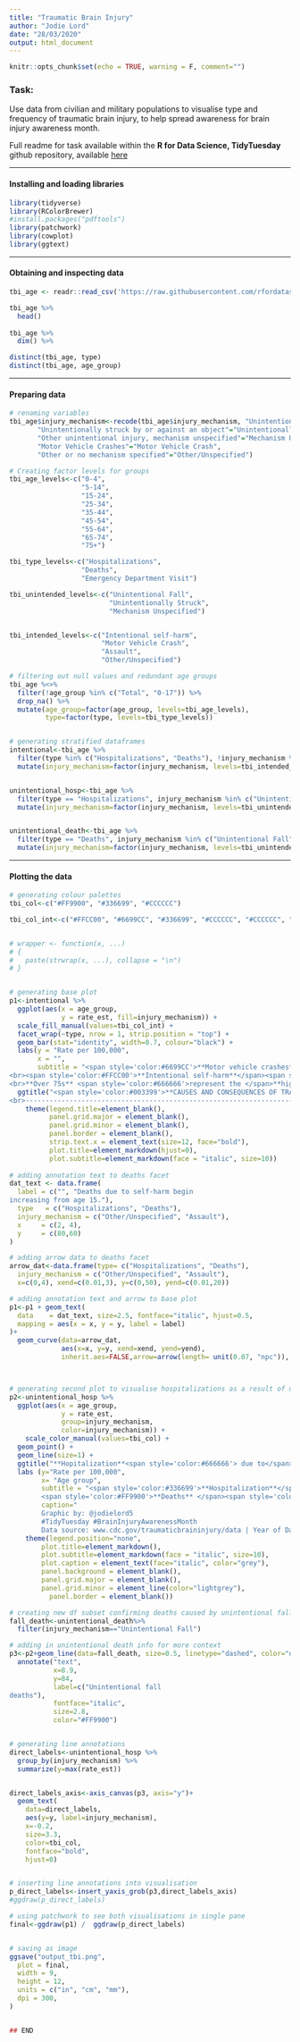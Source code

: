 ```yaml
---
title: "Traumatic Brain Injury"
author: "Jodie Lord"
date: "28/03/2020"
output: html_document
---
```


```r
knitr::opts_chunk$set(echo = TRUE, warning = F, comment="")
```

### Task:

Use data from civilian and military populations to visualise type and frequency of traumatic brain injury, to help spread awareness for brain injury awareness month.

Full readme for task available within the **R for Data Science, TidyTuesday** github repository, available [here](https://github.com/rfordatascience/tidytuesday/tree/master/data/2020/2020-03-24)

_____________________________

#### Installing and loading libraries


```r

library(tidyverse)
library(RColorBrewer)
#install.packages("pdftools")
library(patchwork)
library(cowplot)
library(ggtext)

```

_____________________________

#### Obtaining and inspecting data


```r

tbi_age <- readr::read_csv('https://raw.githubusercontent.com/rfordatascience/tidytuesday/master/data/2020/2020-03-24/tbi_age.csv')

tbi_age %>%
  head()  
  
tbi_age %>%  
  dim() %>% 

distinct(tbi_age, type)
distinct(tbi_age, age_group)


```

_____________________________

#### Preparing data

```r

# renaming variables  
tbi_age$injury_mechanism<-recode(tbi_age$injury_mechanism, "Unintentional Falls"="Unintentional Fall", 
       "Unintentionally struck by or against an object"="Unintentionally Struck", 
       "Other unintentional injury, mechanism unspecified"="Mechanism Unspecified",
       "Motor Vehicle Crashes"="Motor Vehicle Crash",
       "Other or no mechanism specified"="Other/Unspecified")

# Creating factor levels for groups
tbi_age_levels<-c("0-4",
                  "5-14",
                  "15-24",
                  "25-34",
                  "35-44",
                  "45-54",
                  "55-64",
                  "65-74",
                  "75+")

tbi_type_levels<-c("Hospitalizations",
                  "Deaths",
                  "Emergency Department Visit")

tbi_unintended_levels<-c("Unintentional Fall",
                         "Unintentionally Struck",
                         "Mechanism Unspecified")


tbi_intended_levels<-c("Intentional self-harm",
                       "Motor Vehicle Crash",
                       "Assault",
                       "Other/Unspecified")

# filtering out null values and redundant age groups
tbi_age %<>%
  filter(!age_group %in% c("Total", "0-17")) %>%
  drop_na() %>%
  mutate(age_group=factor(age_group, levels=tbi_age_levels),
         type=factor(type, levels=tbi_type_levels)) 


# generating stratified dataframes
intentional<-tbi_age %>%
  filter(type %in% c("Hospitalizations", "Deaths"), !injury_mechanism %in% c("Unintentional Fall","Unintentionally Struck","Mechanism Unspecified")) %>%
  mutate(injury_mechanism=factor(injury_mechanism, levels=tbi_intended_levels))


unintentional_hosp<-tbi_age %>%
  filter(type == "Hospitalizations", injury_mechanism %in% c("Unintentional Fall","Unintentionally Struck","Mechanism Unspecified")) %>%
  mutate(injury_mechanism=factor(injury_mechanism, levels=tbi_unintended_levels))


unintentional_death<-tbi_age %>%
  filter(type == "Deaths", injury_mechanism %in% c("Unintentional Fall","Unintentionally Struck","Mechanism Unspecified")) %>%
  mutate(injury_mechanism=factor(injury_mechanism, levels=tbi_unintended_levels))


```

_____________________________

#### Plotting the data

```r


# generating colour palettes
tbi_col<-c("#FF9900", "#336699", "#CCCCCC")

tbi_col_int<-c("#FFCC00", "#6699CC", "#336699", "#CCCCCC", "#CCCCCC", "#CCCCCC")


# wrapper <- function(x, ...)
# {
#   paste(strwrap(x, ...), collapse = "\n")
# }


# generating base plot
p1<-intentional %>% 
  ggplot(aes(x = age_group,
             y = rate_est, fill=injury_mechanism)) +
  scale_fill_manual(values=tbi_col_int) +
  facet_wrap(~type, nrow = 1, strip.position = "top") +
  geom_bar(stat="identity", width=0.7, colour="black") +
  labs(y = "Rate per 100,000", 
       x = "", 
       subtitle = "<span style='color:#6699CC'>**Motor vehicle crashes**</span> <span style='color:#666666'>pose the greatest known risk for TBI related</span> <span style='color:#6699CC'>**hospitaliztion**</span>.
<br><span style='color:#FFCC00'>**Intentional self-harm**</span><span style='color:#666666'> pose the greatest risk for TBI related </span><span style='color:#FFCC00'>**deaths**</span><span style='color:#666666'> in adult populations.</span>
<br>**Over 75s** <span style='color:#666666'>represent the </span>**highest risk age group overall** <span style='color:#666666'>for hospitalization or death due to TBI</span>") +
  ggtitle("<span style='color:#003399'>**CAUSES AND CONSEQUENCES OF TRAUMATIC BRAIN INJURY ACROSS AGES**
<br>----------------------------------------------------------------------------------------------------------------</span><br><br><span style='color:#666666'>Mechanisms of </span>**intentional injury**<span style='color:#666666'> posing greatest </span>**risk of hospitalization differ from**<span style='color:#666666'> <br> mechanisms posing greatest </span>**risk of death**") +
    theme(legend.title=element_blank(),
          panel.grid.major = element_blank(),  
          panel.grid.minor = element_blank(),
          panel.border = element_blank(),
          strip.text.x = element_text(size=12, face="bold"),
          plot.title=element_markdown(hjust=0),
          plot.subtitle=element_markdown(face = "italic", size=10))
  
# adding annotation text to deaths facet
dat_text <- data.frame(
  label = c("", "Deaths due to self-harm begin 
increasing from age 15."),
  type   = c("Hospitalizations", "Deaths"),
  injury_mechanism = c("Other/Unspecified", "Assault"),
  x     = c(2, 4),
  y     = c(80,60)
)

# adding arrow data to deaths facet
arrow_dat<-data.frame(type= c("Hospitalizations", "Deaths"),
  injury_mechanism = c("Other/Unspecified", "Assault"),
  x=c(0,4), xend=c(0.01,3), y=c(0,50), yend=c(0.01,20))

# adding annotation text and arrow to base plot
p1<-p1 + geom_text(
  data    = dat_text, size=2.5, fontface="italic", hjust=0.5,
  mapping = aes(x = x, y = y, label = label)
)+
  geom_curve(data=arrow_dat, 
             aes(x=x, y=y, xend=xend, yend=yend),
             inherit.aes=FALSE,arrow=arrow(length= unit(0.07, "npc")), linetype = 2, curvature = -0.2)



# generating second plot to visualise hospitalizations as a result of unintentional injuries
p2<-unintentional_hosp %>%
  ggplot(aes(x = age_group,
             y = rate_est,
             group=injury_mechanism,
             color=injury_mechanism)) +
    scale_color_manual(values=tbi_col) +
  geom_point() +
  geom_line(size=1) +
  ggtitle("**Hopitalization**<span style='color:#666666'> due to</span> **unintentional falls**<span style='color:#666666'> show small peak in infant age groups <br>and</span> **peak sharply**<span style='color:#666666'> again</span> **in the elderly**") +
  labs (y="Rate per 100,000",
        x= "Age group",
        subtitle = "<span style='color:#336699'>**Hospitalization**</span><span style='color:#666666'> due to</span><span style='color:#336699'> **other unintentional injuries**</span><span style='color:#666666'> remain comparably</span><span style='color:#336699'> **low**</span><span style='color:#666666'> across all age groups.</span><br>
        <span style='color:#FF9900'>**Deaths** </span><span style='color:#666666'>due to</span> <span style='color:#FF9900'>**unintentional falls**</span><span style='color:#666666'> (dashed orange line) are less likely in infants, but follow a similar <br></span><span style='color:#FF9900'>**upward risk**</span><span style='color:#666666'> in the </span><span style='color:#FF9900'>**elderly**</span><br>",
        caption="
        Graphic by: @jodielord5
        #TidyTuesday #BrainInjuryAwarenessMonth 
        Data source: www.cdc.gov/traumaticbraininjury/data | Year of Data: 2014 " ) +
    theme(legend.position="none",
        plot.title=element_markdown(),
        plot.subtitle=element_markdown(face = "italic", size=10),
        plot.caption = element_text(face="italic", color="grey"),
        panel.background = element_blank(),
        panel.grid.major = element_blank(),  
        panel.grid.minor = element_line(color="lightgrey"),
          panel.border = element_blank()) 

# creating new df subset confirming deaths caused by unintentional falls
fall_death<-unintentional_death%>%
  filter(injury_mechanism=="Unintentional Fall")

# adding in unintentional death info for more context
p3<-p2+geom_line(data=fall_death, size=0.5, linetype="dashed", color="orange", aes(x = age_group, y = rate_est)) +
  annotate("text",
           x=8.9,
           y=84,
           label=c("Unintentional fall 
deaths"),
           fontface="italic",
           size=2.8,
           color="#FF9900")


# generating line annotations
direct_labels<-unintentional_hosp %>%
  group_by(injury_mechanism) %>%
  summarize(y=max(rate_est)) 


direct_labels_axis<-axis_canvas(p3, axis="y")+
  geom_text(
    data=direct_labels,
    aes(y=y, label=injury_mechanism),
    x=-0.2,
    size=3.3,
    color=tbi_col,
    fontface="bold",
    hjust=0)


# inserting line annotations into visualisation
p_direct_labels<-insert_yaxis_grob(p3,direct_labels_axis)
#ggdraw(p_direct_labels)

# using patchwork to see both visualisations in single pane
final<-ggdraw(p1) /  ggdraw(p_direct_labels) 


# saving as image
ggsave("output_tbi.png",
  plot = final,
  width = 9,
  height = 12,
  units = c("in", "cm", "mm"),
  dpi = 300,
)


## END

```


